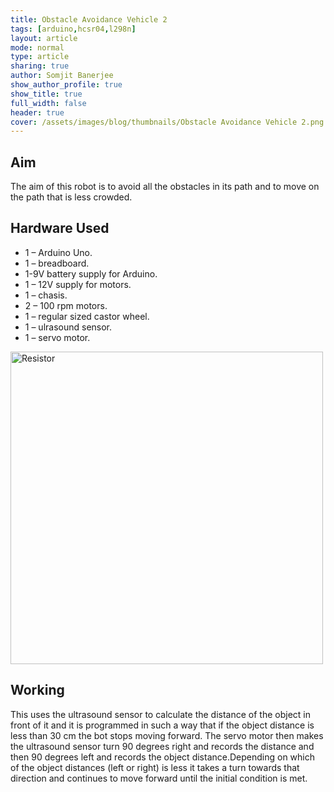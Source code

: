 ```yaml
---
title: Obstacle Avoidance Vehicle 2
tags: [arduino,hcsr04,l298n]
layout: article
mode: normal
type: article
sharing: true
author: Somjit Banerjee
show_author_profile: true
show_title: true
full_width: false
header: true
cover: /assets/images/blog/thumbnails/Obstacle Avoidance Vehicle 2.png
---
```


## Aim
The aim of this robot is to avoid all the obstacles in its path and to move on the path that is less crowded.


## Hardware Used
- 1 – Arduino Uno.
- 1 – breadboard.
- 1-9V battery supply for Arduino.
- 1 – 12V supply for motors.
- 1 – chasis.
- 2 – 100 rpm motors.
- 1 – regular sized castor wheel.
- 1 – ulrasound sensor.
- 1 – servo motor.
<Image src="/assets/images/blog/thumbnails/Obstacle Avoidance Vehicle 2.png" alt="Resistor" width='500' height='500'>

## Working
This uses the ultrasound sensor to calculate the distance of the object in front of it and it is programmed in such a way that if the object distance is less than 30 cm the bot stops moving forward. The servo motor then makes the ultrasound sensor turn 90 degrees right and records the distance and then 90 degrees left and records the object distance.Depending on which of the object distances (left or right) is less it takes a turn towards that direction and continues to move forward until the initial condition is met.


<EmbedItem url='https://www.youtube.com/embed/nEKwp_5kVLY' />

